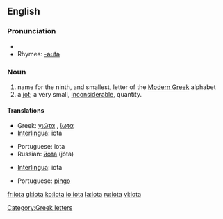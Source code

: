 {{letter_disp2|theta|&nbsp;&nbsp; [[image:Greek_uc_iota.png|20px]][[image:Greek_lc_iota.png|18px]] &nbsp;&nbsp; |kappa|γιώτα|Ι|ι}}
==English==

===Pronunciation===
*{{audio|en-us-iota.ogg|Audio (US)}}
*Rhymes: [[Rhymes:English:-əʊtə|-əʊtə]]

===Noun===
{{en-noun|-}}

# name for the ninth, and smallest, letter of the [[Modern Greek]] alphabet
# a [[jot]]; a very small, [[inconsiderable]], quantity.

====Translations====
{{trans-top|Greek letter}}
*Greek: [[γιώτα]] {{n}}, [[ίωτα]] {{n}}
*[[Interlingua]]: iota
{{trans-mid}}
*Portuguese: iota {{m}}
*Russian: [[йота]] (jóta) {{f}}
{{trans-bottom}}

{{trans-top|a small amount}}
*[[Interlingua]]: iota
{{trans-mid}}
*Portuguese: [[pingo]] {{m}}
{{trans-bottom}}

[[Category:Greek letters]]

[[fr:iota]]
[[gl:iota]]
[[ko:iota]]
[[io:iota]]
[[la:iota]]
[[ru:iota]]
[[vi:iota]]